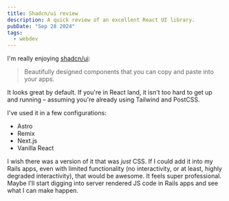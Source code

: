 ```yaml
---
title: Shadcn/ui review
description: A quick review of an excellent React UI library.
pubDate: "Sep 28 2024"
tags:
  - webdev
---
```


I'm really enjoying [shadcn/ui](https://ui.shadcn.com):

> Beautifully designed components that you can copy and paste into your apps.

It looks great by default. If you're in React land, it isn't too hard to get up and running – assuming you're already using Tailwind and PostCSS.

I've used it in a few configurations:

- Astro
- Remix
- Next.js
- Vanilla React

I wish there was a version of it that was _just_ CSS. If I could add it into my Rails apps, even with limited functionality (no interactivity, or at least, highly degraded interactivity), that would be awesome. It feels super professional. Maybe I'll start digging into server rendered JS code in Rails apps and see what I can make happen.
